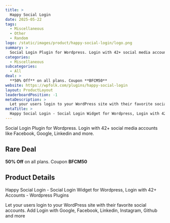 ```yaml
---
title: >
  Happy Social Login
date: 2025-05-22
tags:
  - Miscellaneous
  - Other
  - Random
logo: /static/images/product/happy-social-login/logo.png
summary: >
  Social Login Plugin for Wordpress. Login with 42+ social media accounts like Facebook, Google, Linkedin and more.
categories:
  - Miscellaneous
subcategories:
  - All
deal: >
  **50% Off** on all plans. Coupon **BFCM50**
website: https://wpfolk.com/plugins/happy-social-login
layout: ProductLayout
leaderboardPosition: -1
metaDescription: >
  Let your users login to your WordPress site with their favorite social accounts. Add Login with Google, Facebook, Linkedin, Instagram, Github and more
metaTitle: >
  Happy Social Login - Social Login Widget for Wordpress, Login with 42+ Accounts - Wordpress Plugins
---
```

Social Login Plugin for Wordpress. Login with 42+ social media accounts like Facebook, Google, Linkedin and more.

## Rare Deal

**50% Off** on all plans. Coupon **BFCM50**

## Product Details

Happy Social Login - Social Login Widget for Wordpress, Login with 42+ Accounts - Wordpress Plugins

Let your users login to your WordPress site with their favorite social accounts. Add Login with Google, Facebook, Linkedin, Instagram, Github and more
